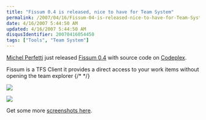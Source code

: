 ```yaml
---
title: "Fissum 0.4 is released, nice to have for Team System"
permalink: /2007/04/16/Fissum-04-is-released-nice-to-have-for-Team-System/
date: 4/16/2007 5:44:50 AM
updated: 4/16/2007 5:44:50 AM
disqusIdentifier: 20070416054450
tags: ["Tools", "Team System"]
---
```

[Michel Perfetti](http://www.techheadbrothers.com/Auteurs.aspx?id=b95dd8bc-99ff-4504-8c63-a8ae2757b451) just released [Fissum 0.4](http://www.codeplex.com/fissum/Release/ProjectReleases.aspx?ReleaseId=3014) with source code on [Codeplex](http://www.codeplex.com/fissum).

Fissum is a TFS Client it provides a direct access to your work items without opening the team explorer
{/* <!-- more --> */}

![](http://www.codeplex.com/fissum/Project/FileDownload.aspx?DownloadId=4166) 

![](http://www.codeplex.com/fissum/Project/FileDownload.aspx?DownloadId=10424) 

Get some more [screenshots here](http://www.codeplex.com/fissum/Wiki/View.aspx?title=Screenshots&referringTitle=Home).
